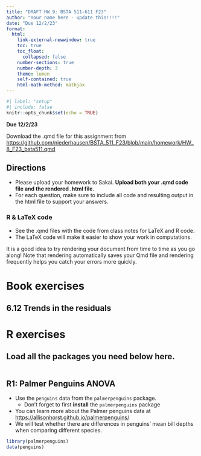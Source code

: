 ```yaml
---
title: "DRAFT HW 9: BSTA 511-611 F23"
author: "Your name here - update this!!!!"
date: "Due 12/2/23"
format: 
  html:
    link-external-newwindow: true
    toc: true
    toc_float:
      collapsed: false
    number-sections: true
    number-depth: 3
    theme: lumen
    self-contained: true
    html-math-method: mathjax
---
```


```r
#| label: "setup"
#| include: false
knitr::opts_chunk$set(echo = TRUE)
```


**Due 12/2/23**

Download the .qmd file for this assignment from [https://github.com/niederhausen/BSTA_511_F23/blob/main/homework/HW_8_F23_bsta511.qmd](https://github.com/niederhausen/BSTA_511_F23/blob/main/homework/HW_8_F23_bsta511.qmd)


## Directions {.unnumbered}

* Please upload your homework to Sakai. __Upload both your .qmd code file and the rendered .html file__.
* For each question, make sure to include all code and resulting output in the html file to support your answers. 


### R & LaTeX code {.unnumbered}

* See the .qmd files with the code from class notes for LaTeX and R code.
* The LaTeX code will make it easier to show your work in computations.

:::{.callout-tip}
It is a good idea to try rendering your document from time to time as you go along!  Note that rendering automatically saves your Qmd file and rendering frequently helps you catch your errors more quickly.
:::


# Book exercises {.unnumbered}


## 6.12 Trends in the residuals {.unnumbered}







# R exercises 

## Load all the packages you need below here. 

```r

```


## R1: Palmer Penguins ANOVA


* Use the `penguins` data from the `palmerpenguins` package.
    * Don't forget to first __install__ the `palmerpenguins` package
* You can learn more about the Palmer penguins data at <https://allisonhorst.github.io/palmerpenguins/>
* We will test whether there are differences in penguins' mean bill depths when comparing different species.


```r
library(palmerpenguins)
data(penguins)
```





